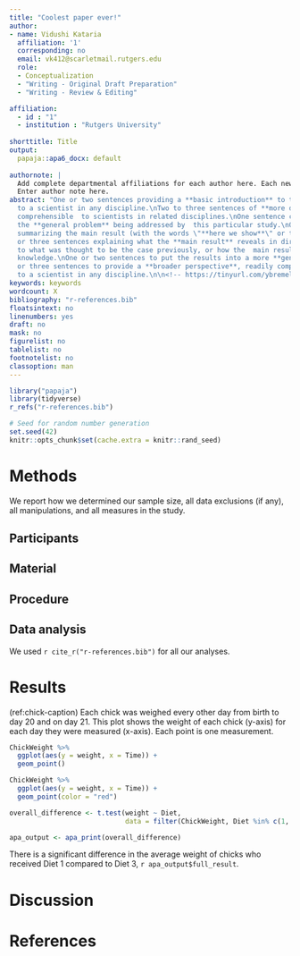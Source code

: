 ```yaml
---
title: "Coolest paper ever!"
author:
- name: Vidushi Kataria
  affiliation: '1'
  corresponding: no
  email: vk412@scarletmail.rutgers.edu
  role:
  - Conceptualization
  - "Writing - Original Draft Preparation"
  - "Writing - Review & Editing"

affiliation:
  - id : "1"
  - institution : "Rutgers University"
  
shorttitle: Title
output:
  papaja::apa6_docx: default
  
authornote: |
  Add complete departmental affiliations for each author here. Each new line herein must be indented, like this line.
  Enter author note here.
abstract: "One or two sentences providing a **basic introduction** to the field,  comprehensible
  to a scientist in any discipline.\nTwo to three sentences of **more detailed background**,
  comprehensible  to scientists in related disciplines.\nOne sentence clearly stating
  the **general problem** being addressed by  this particular study.\nOne sentence
  summarizing the main result (with the words \"**here we show**\" or their equivalent).\nTwo
  or three sentences explaining what the **main result** reveals in direct comparison
  to what was thought to be the case previously, or how the  main result adds to previous
  knowledge.\nOne or two sentences to put the results into a more **general context**.\nTwo
  or three sentences to provide a **broader perspective**, readily comprehensible
  to a scientist in any discipline.\n\n<!-- https://tinyurl.com/ybremelq -->\n"
keywords: keywords
wordcount: X
bibliography: "r-references.bib"
floatsintext: no
linenumbers: yes
draft: no
mask: no
figurelist: no
tablelist: no
footnotelist: no
classoption: man
---
```


```r
library("papaja")
library(tidyverse)
r_refs("r-references.bib")
```

```r
# Seed for random number generation
set.seed(42)
knitr::opts_chunk$set(cache.extra = knitr::rand_seed)
```



# Methods
We report how we determined our sample size, all data exclusions (if any), all manipulations, and all measures in the study. <!-- 21-word solution (Simmons, Nelson & Simonsohn, 2012; retrieved from http://ssrn.com/abstract=2160588) -->

## Participants

## Material

## Procedure

## Data analysis
We used `r cite_r("r-references.bib")` for all our analyses.


# Results

(ref:chick-caption) Each chick was weighed every other day from birth to day 20 and on day 21. This plot shows the weight of each chick (y-axis) for each day they were measured (x-axis). Each point is one measurement.
```r
ChickWeight %>%
  ggplot(aes(y = weight, x = Time)) +
  geom_point()
```


```r
ChickWeight %>%
  ggplot(aes(y = weight, x = Time)) +
  geom_point(color = "red")
```

```r

overall_difference <- t.test(weight ~ Diet,
                             data = filter(ChickWeight, Diet %in% c(1, 3)))

apa_output <- apa_print(overall_difference)
```

There is a significant difference in the average weight of chicks who received Diet 1 compared to Diet 3, `r apa_output$full_result`.

# Discussion


\newpage

# References

::: {#refs custom-style="Bibliography"}
:::
